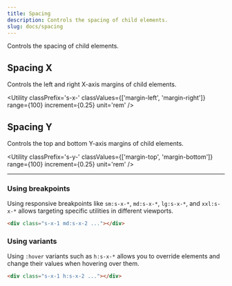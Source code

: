 ```yaml
---
title: Spacing
description: Controls the spacing of child elements.
slug: docs/spacing
---
```


Controls the spacing of child elements.

## Spacing X

Controls the left and right X-axis margins of child elements.

<Utility 
  classPrefix='s-x-' 
  classValues={['margin-left', 'margin-right']}
  range={100} 
  increment={0.25} 
  unit='rem'
/>

## Spacing Y

Controls the top and bottom Y-axis margins of child elements.

<Utility 
  classPrefix='s-y-' 
  classValues={['margin-top', 'margin-bottom']} 
  range={100} 
  increment={0.25} 
  unit='rem' 
/>

---

### Using breakpoints

Using responsive breakpoints like `sm:s-x-*`, `md:s-x-*`, `lg:s-x-*`, and `xxl:s-x-*` allows targeting specific utilities in different viewports.

```html "md:s-x-2"
<div class="s-x-1 md:s-x-2 ..."></div>
```

### Using variants

Using `:hover` variants such as `h:s-x-*` allows you to override elements and change their values when hovering over them.

```html "h:s-x-2"
<div class="s-x-1 h:s-x-2 ..."></div>
```
